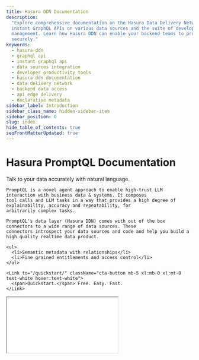 ```yaml
---
title: Hasura DDN Documentation
description:
  "Explore comprehensive documentation on the Hasura Data Delivery Network (DDN). Discover its ability to generate
  instant GraphQL APIs on various data sources and the suite of developer tools it offers for increased productivity and
  management. Learn how Hasura DDN can enable your backend teams to provide data access from the edge efficiently and
  securely."
keywords:
  - hasura ddn
  - graphql api
  - instant graphql api
  - data sources integration
  - developer productivity tools
  - hasura ddn documentation
  - data delivery network
  - backend data access
  - api edge delivery
  - declarative metadata
sidebar_label: Introduction
sidebar_class_name: hidden-sidebar-item
sidebar_position: 0
slug: index
hide_table_of_contents: true
seoFrontMatterUpdated: true
---
```



# Hasura PromptQL Documentation

<div className={'front-matter'}>
  <div>
    Talk to your data accurately with natural language. 
    
    PromptQL is a novel agent approach to enable high-trust LLM interaction with business data & systems. It composes 
    tool calls and LLM tasks in a way that provides a high degree of explainability, accuracy and repeatability, for 
    arbitrarily complex tasks.

    PromptQL's data layer (Hasura DDN) comes with out of the box connectors to a wide range of data sources. These
    connectors introspect your data sources and code and help you build a high quality realtime data product.

    <ul>
      <li>Semantic metadata with relationships</li>
      <li>Fine grained entitlements and access control</li>
    </ul>

    <Link to="/quickstart/" className="cta-button mb-5 xl:mb-0 xl:mt-8 text-white hover:text-white">
      <span>Quickstart.</span> Free. Easy. Fast.
    </Link>

  </div>
  <div className={'video-wrapper'}>
    <div className={'video-aspect-ratio'}>
      <iframe
        src={"https://www.youtube.com/embed/nGcf09iVQbk"}
        allow="accelerometer; autoplay; encrypted-media; gyroscope; picture-in-picture"
        allowFullScreen
      />
    </div>
  </div>
</div>

## Demos

Check out these three demos to get a feel for how PromptQL works.

<div className="homepage-demo-grid">
  <a href="https://promptql.console.hasura.io/public/sandbox-telco/playground" className="demo-box">
    <div className="icon-wrapper">
      <CellTower className="demo-icon" />
    </div>
    <h3>Telco</h3>
    <p>Explore how telecom companies use PromptQL to analyze customer data, optimize network performance, and deliver personalized services.</p>
  </a>

{" "}

<a href="https://promptql.console.hasura.io/public/sandbox-gtm/playground" className="demo-box">
  <div className="icon-wrapper">
    <Handshake className="demo-icon" />
  </div>
  <h3>GTM</h3>
  <p>
    See how sales and marketing teams leverage PromptQL to understand customer journeys, analyze pipeline data, and
    drive strategic business decisions.
  </p>
</a>

  <a href="https://promptql.console.hasura.io/public/sandbox-healthcare/playground" className="demo-box">
    <div className="icon-wrapper">
      <Healthcare className="demo-icon" />
    </div>
    <h3>Healthcare</h3>
    <p>Discover how healthcare providers use PromptQL to analyze patient data, optimize care pathways, and improve operational efficiency while maintaining compliance.</p>
  </a>
</div>

<style>
  {`
  .homepage-demo-grid {
    display: grid;
    grid-template-columns: repeat(auto-fit, minmax(200px, 1fr));
    gap: 2rem;
    margin: 2rem 0;
  }

  .homepage-demo-grid .demo-box {
    background: var(--primary-neutral-800);
    border: 1px solid var(--primary-neutral-700);
    border-radius: 12px;
    padding: 2rem;
    text-align: center;
    transition: transform 0.2s;
    cursor: pointer;
    text-decoration: none;
    display: block;
  }

  .homepage-demo-grid .demo-box:hover {
    transform: translateY(-5px);
  }

  .homepage-demo-grid .icon-wrapper {
    display: flex;
    justify-content: center;
    margin-bottom: 1rem;
  }

  .homepage-demo-grid .demo-icon {
    width: 48px;
    height: 48px;
    fill: var(--ifm-color-primary);
    filter: drop-shadow(0 0 8px var(--ifm-color-primary));
  }

  .homepage-demo-grid .demo-box h3 {
    margin: 0;
    color: var(--primary-neutral-200);
  }

  .homepage-demo-grid .demo-box p {
    margin-top: 0.75rem;
    color: var(--primary-neutral-400);
    font-size: 0.9rem;
  }
`}
</style>
